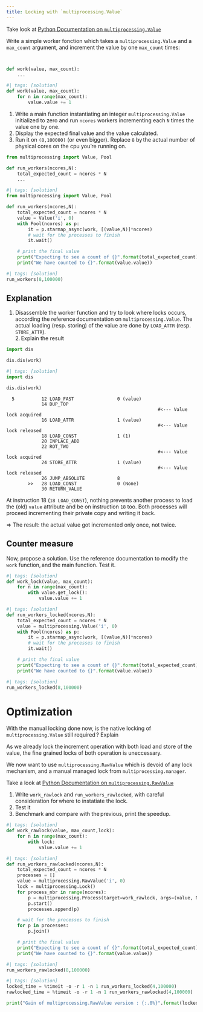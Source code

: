 ```yaml
---
title: Locking with `multiprocessing.Value`
---
```


Take look at [Python Documentation on `multiprocessing.Value`](https://docs.python.org/3/library/multiprocessing.html#multiprocessing.Value)

Write a simple worker fonction which takes a `multiprocessing.Value` and a `max_count` argument, and increment the value by one `max_count` times:

```python


def work(value, max_count):
    ...
```

```python
#| tags: [solution]
def work(value, max_count):
    for n in range(max_count):
        value.value += 1
```

1. Write a main function instantiating an integer `multiprocessing.Value` initialized to zero and run `ncores` workers incrementing each `N` times the value one by one.
2. Display the expected final value and the value calculated.
3. Run it on `(8,100000)` (or even bigger). Replace `8` by the actual number of physical cores on the cpu you’re running on.

```python
from multiprocessing import Value, Pool

def run_workers(ncores,N):
    total_expected_count = ncores * N
    ...
```

```python
#| tags: [solution]
from multiprocessing import Value, Pool

def run_workers(ncores,N):
    total_expected_count = ncores * N
    value = Value('i', 0)
    with Pool(ncores) as p:
        it = p.starmap_async(work, [(value,N)]*ncores)
        # wait for the processes to finish
        it.wait()

    # print the final value
    print("Expecting to see a count of {}".format(total_expected_count))
    print("We have counted to {}".format(value.value))
```

```python
#| tags: [solution]
run_workers(8,100000)
```

## Explanation

1. Disassemble the worker function and try to look where locks occurs, according the reference documentation on `multiprocessing.Value`. The actual loading (resp. storing) of the value are done by `LOAD_ATTR` (resp. `STORE_ATTR`).         
2. Explain the result

```python
import dis

dis.dis(work)
```

```python
#| tags: [solution]
import dis

dis.dis(work)
```

```plain
  5          12 LOAD_FAST                0 (value)
             14 DUP_TOP
                                                        #<--- Value lock acquired             
             16 LOAD_ATTR                1 (value)
                                                        #<--- Value lock released
             18 LOAD_CONST               1 (1)
             20 INPLACE_ADD
             22 ROT_TWO
                                                        #<--- Value lock acquired
             24 STORE_ATTR               1 (value)
                                                        #<--- Value lock released
             26 JUMP_ABSOLUTE            8
        >>   28 LOAD_CONST               0 (None)
             30 RETURN_VALUE
```

At instruction 18 (`18 LOAD_CONST`), nothing prevents another process to load the (old) `value` attribute and be on instruction `18` too. Both processes will proceed incrementing their private copy and writing it back. 

$\Rightarrow$ The result: the actual value got incremented only once, not twice.

## Counter measure

Now, propose a solution. Use the reference documentation to modify the `work` function, and the main function.
Test it.

```python
#| tags: [solution]
def work_lock(value, max_count):
    for n in range(max_count):
        with value.get_lock():
            value.value += 1
```

```python
#| tags: [solution]
def run_workers_locked(ncores,N):
    total_expected_count = ncores * N
    value = multiprocessing.Value('i', 0)
    with Pool(ncores) as p:
        it = p.starmap_async(work, [(value,N)]*ncores)
        # wait for the processes to finish
        it.wait()

    # print the final value
    print("Expecting to see a count of {}".format(total_expected_count))
    print("We have counted to {}".format(value.value))
```

```python
#| tags: [solution]
run_workers_locked(8,100000)
```

# Optimization

With the manual locking done now, is the native locking of `multiprocessing.Value` still required ? Explain

:::{.solution}
As we already lock the increment operation with both load and store of the value, the fine grained locks of both operation is uneccessary.
:::

We now want to use `multiprocessing.RawValue` which is devoid of any lock mechanism, and a manual managed lock from `multiprocessing.manager`.

Take a look at [Python Documentation on `multiprocessing.RawValue`](https://docs.python.org/3/library/multiprocessing.html#multiprocessing.sharedctypes.RawValue)

1. Write `work_rawlock` and `run_workers_rawlocked`, with careful consideration for where to instatiate the lock.
2. Test it
3. Benchmark and compare with the previous, print the speedup.

```python
#| tags: [solution]
def work_rawlock(value, max_count,lock):
    for n in range(max_count):
        with lock:
            value.value += 1
```

```python
#| tags: [solution]
def run_workers_rawlocked(ncores,N):
    total_expected_count = ncores * N
    processes = []
    value = multiprocessing.RawValue('i', 0)
    lock = multiprocessing.Lock()
    for process_nbr in range(ncores):
        p = multiprocessing.Process(target=work_rawlock, args=(value, N, lock))
        p.start()
        processes.append(p)

    # wait for the processes to finish
    for p in processes:
        p.join()

    # print the final value
    print("Expecting to see a count of {}".format(total_expected_count))
    print("We have counted to {}".format(value.value))
```

```python
#| tags: [solution]
run_workers_rawlocked(8,100000)
```

```python
#| tags: [solution]
locked_time = %timeit -o -r 1 -n 1 run_workers_locked(4,100000)
rawlocked_time = %timeit -o -r 1 -n 1 run_workers_rawlocked(4,100000)

print("Gain of multiprocessing.RawValue version : {:.0%}".format(locked_time.average/rawlocked_time.average) )
```
